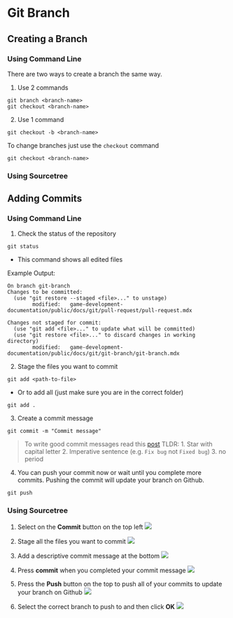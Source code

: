 # Git Branch

## Creating a Branch

### Using Command Line
There are two ways to create a branch the same way.
1. Use 2 commands
```
git branch <branch-name>
git checkout <branch-name>
```
2. Use 1 command
```
git checkout -b <branch-name>
```

To change branches just use the `checkout` command
```
git checkout <branch-name>
```

### Using Sourcetree


## Adding Commits

### Using Command Line
1. Check the status of the repository
```
git status
```
- This command shows all edited files

Example Output:
```
On branch git-branch
Changes to be committed:
  (use "git restore --staged <file>..." to unstage)
        modified:   game-development-documentation/public/docs/git/pull-request/pull-request.mdx

Changes not staged for commit:
  (use "git add <file>..." to update what will be committed)
  (use "git restore <file>..." to discard changes in working directory)
        modified:   game-development-documentation/public/docs/git/git-branch/git-branch.mdx
```
2. Stage the files you want to commit
```
git add <path-to-file>
```
- Or to add all (just make sure you are in the correct folder)
```
git add .
```

3. Create a commit message
```
git commit -m "Commit message"
```
> To write good commit messages read this [post](https://dev.to/shinjithdev/git-good-best-practices-for-branch-naming-and-commit-messages-oj4)
> TLDR: 1. Star with capital letter 2. Imperative sentence (e.g. `Fix bug` not `Fixed bug`) 3. no period

4. You can push your commit now or wait until you complete more commits. Pushing the commit will update your branch on Github.
```
git push
```

### Using Sourcetree
1. Select on the **Commit** button on the top left
![](./assets/select-commit.png)

2. Stage all the files you want to commit
![](./assets/stage-correct-files.png)

3. Add a descriptive commit message at the bottom
![](./assets/add-message.png)

4. Press **commit** when you completed your commit message
![](./assets/commit-message.png)

5. Press the **Push** button on the top to push all of your commits to update your branch on Github
![](./assets/push-button.png)

6. Select the correct branch to push to and then click **OK**
![](./assets/select-branch.png)